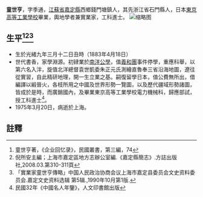'''童世亨'''{{BD|1883年|4月18日|1975年|3月20日|catIdx=T童}}，字季通，[[江蘇省|江蘇省]][[嘉定縣|嘉定縣]]西鄉錢門塘鎮人，其先浙江省石門縣人，日本[[東京高等工業學校|東京高等工業學校]]畢業，輿地學者兼實業家，工科進士。
[[File:童世亨.jpg|缩略图]]
== 生平<ref>童世亨著，《企业回忆录》，民國叢書，第三編，74</ref><ref>倪所安主編；上海市嘉定區地方志辦公室編.《嘉定縣簡志》.方誌出版社,2008.03.第310-311頁</ref><ref>「實業家童世亨傳略」中国人民政治协商会议上海市嘉定县委员会文史资料委员会.嘉定文史资料选辑  第5辑.,1990年10月第1版.</ref> ==
* 生於光緒九年三月十二日丑時（1883年4月18日）
* 世代書香，家學淵源。初肄業於[[南洋公學|南洋公學]]，值[[義和團|義和團]]事件停學，重應科舉，以第六名入泮，旋值北洋總督袁世凱委朱正元氏測繪直魯奉三省沿海地圖，遼往從實習，自此精研地理，開一生立業之基。嗣復留學日本，值公費無所出，借編譯以緞晉火，各枝所用之中國及世界形勢一覽圖，以及歷代疆域形勢諸圖，皆成於是時，而廣銷國內，及畢業東京高等工業學校電力機械科，歸應部試，授工科進士<ref>民國32年《中國名人年鑒》，人文印書館出版</ref>。
* 1975年3月20日，病逝於上海。

==註釋==
{{reflist}}

{{宣統三年游學畢業進士}}
{{中國人物小作品}}
{{DEFAULTSORT:T童}}